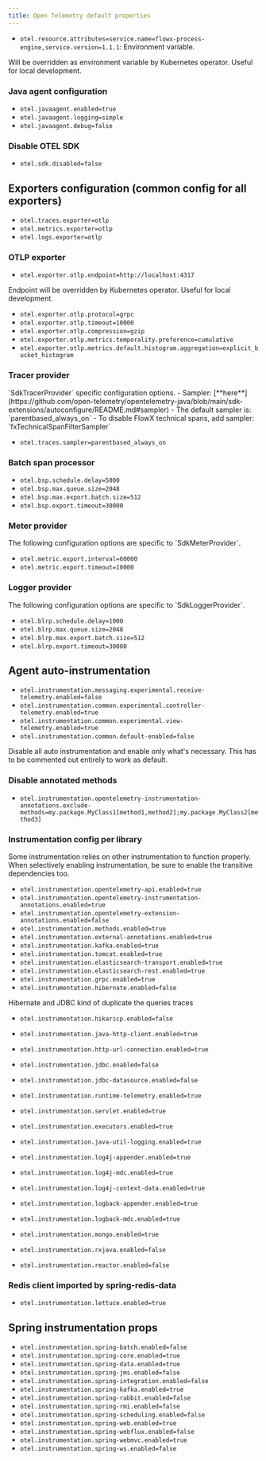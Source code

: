 ```yaml
---
title: Open Telemetry default properties
---
```

- `otel.resource.attributes=service.name=flowx-process-engine,service.version=1.1.1`: Environment variable.

<Info>
Will be overridden as environment variable by Kubernetes operator. Useful for local development.
</Info>


### Java agent configuration

- `otel.javaagent.enabled=true`
- `otel.javaagent.logging=simple`
- `otel.javaagent.debug=false`

### Disable OTEL SDK

- `otel.sdk.disabled=false`

## Exporters configuration (common config for all exporters)

- `otel.traces.exporter=otlp`
- `otel.metrics.exporter=otlp`
- `otel.logs.exporter=otlp`

### OTLP exporter

- `otel.exporter.otlp.endpoint=http://localhost:4317`

<Info>
Endpoint will be overridden by Kubernetes operator. Useful for local development.
</Info>

- `otel.exporter.otlp.protocol=grpc`
- `otel.exporter.otlp.timeout=10000`
- `otel.exporter.otlp.compression=gzip`
- `otel.exporter.otlp.metrics.temporality.preference=cumulative`
- `otel.exporter.otlp.metrics.default.histogram.aggregation=explicit_bucket_histogram`

### Tracer provider 

<Info>
`SdkTracerProvider` specific configuration options.
</Info>

<Info>
- Sampler: [**here**](https://github.com/open-telemetry/opentelemetry-java/blob/main/sdk-extensions/autoconfigure/README.md#sampler)
- The default sampler is: `parentbased_always_on`
- To disable FlowX technical spans, add sampler: `fxTechnicalSpanFilterSampler`
</Info>

- `otel.traces.sampler=parentbased_always_on`

### Batch span processor

- `otel.bsp.schedule.delay=5000`
- `otel.bsp.max.queue.size=2048`
- `otel.bsp.max.export.batch.size=512`
- `otel.bsp.export.timeout=30000`

### Meter provider

<Info>
The following configuration options are specific to `SdkMeterProvider`.
</Info>

- `otel.metric.export.interval=60000`
- `otel.metric.export.timeout=10000`

### Logger provider 

<Info>
The following configuration options are specific to `SdkLoggerProvider`.
</Info>

- `otel.blrp.schedule.delay=1000`
- `otel.blrp.max.queue.size=2048`
- `otel.blrp.max.export.batch.size=512`
- `otel.blrp.export.timeout=30000`

##  Agent auto-instrumentation

- `otel.instrumentation.messaging.experimental.receive-telemetry.enabled=false`
- `otel.instrumentation.common.experimental.controller-telemetry.enabled=true`
- `otel.instrumentation.common.experimental.view-telemetry.enabled=true`
- `otel.instrumentation.common.default-enabled=false`

<Info>
Disable all auto instrumentation and enable only what's necessary. This has to be commented out entirely to work as default.
</Info>

### Disable annotated methods

- `otel.instrumentation.opentelemetry-instrumentation-annotations.exclude-methods=my.package.MyClass1[method1,method2];my.package.MyClass2[method3]`

### Instrumentation config per library

<Info>
Some instrumentation relies on other instrumentation to function properly. When selectively enabling instrumentation, be sure to enable the transitive dependencies too.
</Info>

- `otel.instrumentation.opentelemetry-api.enabled=true`
- `otel.instrumentation.opentelemetry-instrumentation-annotations.enabled=true`
- `otel.instrumentation.opentelemetry-extension-annotations.enabled=false`
- `otel.instrumentation.methods.enabled=true`
- `otel.instrumentation.external-annotations.enabled=true`
- `otel.instrumentation.kafka.enabled=true`
- `otel.instrumentation.tomcat.enabled=true`
- `otel.instrumentation.elasticsearch-transport.enabled=true`
- `otel.instrumentation.elasticsearch-rest.enabled=true`
- `otel.instrumentation.grpc.enabled=true`
- `otel.instrumentation.hibernate.enabled=false`

<Info>
Hibernate and JDBC kind of duplicate the queries traces
</Info>

- `otel.instrumentation.hikaricp.enabled=false`
- `otel.instrumentation.java-http-client.enabled=true`
- `otel.instrumentation.http-url-connection.enabled=true`
- `otel.instrumentation.jdbc.enabled=false`
- `otel.instrumentation.jdbc-datasource.enabled=false`
- `otel.instrumentation.runtime-telemetry.enabled=true`
- `otel.instrumentation.servlet.enabled=true`
- `otel.instrumentation.executors.enabled=true`
- `otel.instrumentation.java-util-logging.enabled=true`

- `otel.instrumentation.log4j-appender.enabled=true`
- `otel.instrumentation.log4j-mdc.enabled=true`
- `otel.instrumentation.log4j-context-data.enabled=true`
- `otel.instrumentation.logback-appender.enabled=true`
- `otel.instrumentation.logback-mdc.enabled=true`
- `otel.instrumentation.mongo.enabled=true`
- `otel.instrumentation.rxjava.enabled=false`
- `otel.instrumentation.reactor.enabled=false`

###  Redis client imported by spring-redis-data

- `otel.instrumentation.lettuce.enabled=true`

## Spring instrumentation props

- `otel.instrumentation.spring-batch.enabled=false`
- `otel.instrumentation.spring-core.enabled=true`
- `otel.instrumentation.spring-data.enabled=true`
- `otel.instrumentation.spring-jms.enabled=false`
- `otel.instrumentation.spring-integration.enabled=false`
- `otel.instrumentation.spring-kafka.enabled=true`
- `otel.instrumentation.spring-rabbit.enabled=false`
- `otel.instrumentation.spring-rmi.enabled=false`
- `otel.instrumentation.spring-scheduling.enabled=false`
- `otel.instrumentation.spring-web.enabled=true`
- `otel.instrumentation.spring-webflux.enabled=false`
- `otel.instrumentation.spring-webmvc.enabled=true`
- `otel.instrumentation.spring-ws.enabled=false`

